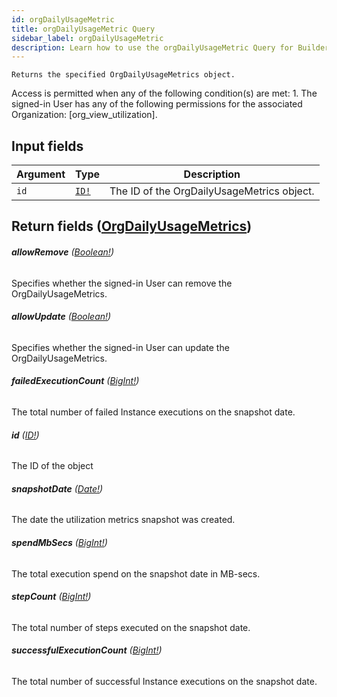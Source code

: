 ```yaml
---
id: orgDailyUsageMetric
title: orgDailyUsageMetric Query
sidebar_label: orgDailyUsageMetric
description: Learn how to use the orgDailyUsageMetric Query for Builder's API.
---
```


    Returns the specified OrgDailyUsageMetrics object.

Access is permitted when any of the following condition(s) are met: 1. The signed-in User has any of the following permissions for the associated Organization: [org_view_utilization].

## Input fields

| Argument | Type                              | Description                                |
| -------- | --------------------------------- | ------------------------------------------ |
| `id`     | [`ID!`](/docs/composer/builder/api/schema/scalar/ID.mdx) | The ID of the OrgDailyUsageMetrics object. |

## Return fields ([OrgDailyUsageMetrics](/docs/composer/builder/api/schema/object/OrgDailyUsageMetrics.mdx))

###### <b>allowRemove</b> ([Boolean!](/docs/composer/builder/api/schema/scalar/Boolean.mdx))

Specifies whether the signed-in User can remove the OrgDailyUsageMetrics.

###### <b>allowUpdate</b> ([Boolean!](/docs/composer/builder/api/schema/scalar/Boolean.mdx))

Specifies whether the signed-in User can update the OrgDailyUsageMetrics.

###### <b>failedExecutionCount</b> ([BigInt!](/docs/composer/builder/api/schema/scalar/BigInt.mdx))

The total number of failed Instance executions on the snapshot date.

###### <b>id</b> ([ID!](/docs/composer/builder/api/schema/scalar/ID.mdx))

The ID of the object

###### <b>snapshotDate</b> ([Date!](/docs/composer/builder/api/schema/scalar/Date.mdx))

The date the utilization metrics snapshot was created.

###### <b>spendMbSecs</b> ([BigInt!](/docs/composer/builder/api/schema/scalar/BigInt.mdx))

The total execution spend on the snapshot date in MB-secs.

###### <b>stepCount</b> ([BigInt!](/docs/composer/builder/api/schema/scalar/BigInt.mdx))

The total number of steps executed on the snapshot date.

###### <b>successfulExecutionCount</b> ([BigInt!](/docs/composer/builder/api/schema/scalar/BigInt.mdx))

The total number of successful Instance executions on the snapshot date.
